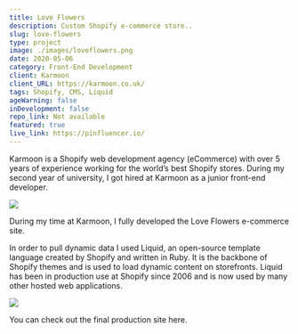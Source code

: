 ```yaml
---
title: Love Flowers
description: Custom Shopify e-commerce store..
slug: love-flowers
type: project
image: ./images/loveflowers.png
date: 2020-05-06
category: Front-End Development
client: Karmoon
client_URL: https://karmoon.co.uk/
tags: Shopify, CMS, Liquid
ageWarning: false 
inDevelopment: false
repo_link: Not available
featured: true
live_link: https://pinfluencer.io/
---
```


Karmoon is a Shopify web development agency (eCommerce) with over 5 years of experience working for the world’s best Shopify stores. During my second year of university, I got hired at Karmoon as a junior front-end developer.

![](./images/love-flowers-1.png)

During my time at Karmoon, I fully developed the Love Flowers e-commerce site.

In order to pull dynamic data I used Liquid, an open-source template language created by Shopify and written in Ruby. It is the backbone of Shopify themes and is used to load dynamic content on storefronts. Liquid has been in production use at Shopify since 2006 and is now used by many other hosted web applications.

![](./images/love-flowers-2.png)

You can check out the final production site here.









